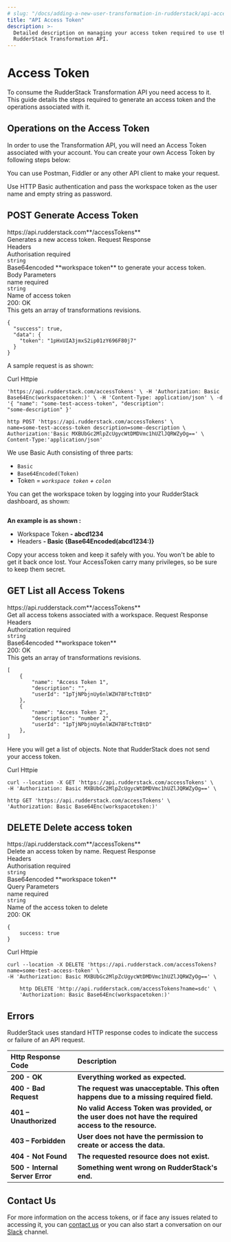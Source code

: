 ```yaml
---
# slug: "/docs/adding-a-new-user-transformation-in-rudderstack/api-access-token"
title: "API Access Token"
description: >-
  Detailed description on managing your access token required to use the
  RudderStack Transformation API.
---
```


# Access Token

To consume the RudderStack Transformation API you need access to it. This guide details the steps required to generate an access token and the operations associated with it.

## Operations on the Access Token

In order to use the Transformation API, you will need an Access Token associated with your account. You can create your own Access Token by following steps below:

<div class="successBlock">

  You can use Postman, Fiddler or any other API client to make your request.
</div>

Use HTTP Basic authentication and pass the workspace token as the user name and empty string as password.

<!--{% api-method method="post" host="https://api.rudderstack.com" path="/accessTokens" %}
{% api-method-summary %}
Generate Access Token
{% endapi-method-summary %}

{% api-method-description %}
Generates a new access token.
{% endapi-method-description %}

{% api-method-spec %}
{% api-method-request %}
{% api-method-headers %}
{% api-method-parameter name="Authorisation" type="string" required=true %}
Base64encoded **workspace token** to generate your access token**.**
{% endapi-method-parameter %}
{% endapi-method-headers %}

{% api-method-body-parameters %}
{% api-method-parameter name="name" type="string" required=true %}
Name of access token
{% endapi-method-parameter %}
{% endapi-method-body-parameters %}
{% endapi-method-request %}

{% api-method-response %}
{% api-method-response-example httpCode=200 %}
{% api-method-response-example-description %}

{% endapi-method-response-example-description %}

```
{
  "success": true,
  "data": {
    "token": "1pHxUIA3jmxS2ip01zY696F80j7"
  }
}
```

{% endapi-method-response-example %}
{% endapi-method-response %}
{% endapi-method-spec %}
{% endapi-method %} -->

<h2>
  <span class="apiCallType post">POST</span>
  <span class="apiCallTitle">Generate Access Token</span>
</h2>
<div class="hostPath">
  <span class="pathName">https://api.rudderstack.com**/accessTokens**</span>
</div>
<span class="apiSummary">Generates a new access token.</span>

<Tabs>
  <TabList>
    <Tab>Request</Tab>
    <Tab>Response</Tab>
  </TabList>
    <TabPanels>
      <TabPanel>
        <div class="parameterWrapper">
          <div class="parameterBlock">
            <span class="parameterTitle">Headers</span>
            <div class="parameterBody">
              <div class="parameterRow">
                <div class="parameterBodyLeft">
                  <span class="parameterName">Authorisation</span>
                  <span class="parameterReq req">required</span>
                </div>
                <div class="parameterBodyCenter">
                  <span class="parameterType"><code class="inline-code">string</code></span>
                </div>
                <div class="parameterBodyRight">
                  <span class="parameterDescription">
                  Base64encoded **workspace token** to generate your access token.
                  </span>
                </div>
              </div>
            </div>
          </div>
          <div class="parameterBlock">
            <span class="parameterTitle">Body Parameters</span>
            <div class="parameterBody">
              <div class="parameterRow">
                <div class="parameterBodyLeft">
                  <span class="parameterName">name</span>
                  <span class="parameterReq req">required</span>
                </div>
                <div class="parameterBodyCenter">
                  <span class="parameterType"><code class="inline-code">string</code></span>
                </div>
                <div class="parameterBodyRight">
                  <span class="parameterDescription">
                  Name of access token
                  </span>
                </div>
              </div>
            </div>
          </div>
        </div>
      </TabPanel>
      <TabPanel>
        <div class="responseWrapper">
          <div class="resStatus">
            <span class="resSuccess"></span>
            <span class="resStatusText">200: OK</span>
          </div>
          <span class="resDescription">This gets an array of transformations revisions.</span>
<span>

```
{
  "success": true,
  "data": {
    "token": "1pHxUIA3jmxS2ip01zY696F80j7"
  }
}
```
</span>
        </div>
      </TabPanel>
    </TabPanels>
</Tabs>

A sample request is as shown:


<Tabs>
  <TabList>
    <Tab>Curl</Tab>
    <Tab>Httpie</Tab>
  </TabList>
    <TabPanels>
      <TabPanel>
<span>

```text curl --location -X POST
'https://api.rudderstack.com/accessTokens' \ -H 'Authorization: Basic
Base64Enc(workspacetoken:)' \ -H 'Content-Type: application/json' \ -d
'{ "name": "some-test-access-token", "description":
"some-description" }'
```
</span>
      </TabPanel>
      <TabPanel>
<span>

```text
http POST 'https://api.rudderstack.com/accessTokens' \
name=some-test-access-token description=some-description \
Authorization:'Basic MXBUbGc2MlpZcUgycWtDMDVmc1hUZlJQRWZyOg==' \
Content-Type:'application/json' 
```
</span>
      </TabPanel>
    </TabPanels>
</Tabs>

We use Basic Auth consisting of three parts:

- `Basic`
- `Base64Encoded(Token)`
- Token = _`workspace token` + `colon`_

You can get the workspace token by logging into your RudderStack dashboard, as shown:

<!-- <img src="../../images/assets/1-copy.png" />-->

<img src="../../images/assets/1-copy.png" alt="" Workspace />

**An example is as shown :**

- Workspace Token **- abcd1234**
- Headers **- Basic {Base64Encoded\(abcd1234:\)}**

<div class="dangerBlock">

  Copy your access token and keep it safely with you. You won't be able to get
  it back once lost. Your AccessToken carry many privileges, so be sure to keep
  them secret.
</div>

<!--{% api-method method="get" host="https://api.rudderstack.com" path="/accessTokens" %}
{% api-method-summary %}
List all Access Tokens
{% endapi-method-summary %}

{% api-method-description %}
Get all access tokens associated with a workspace.
{% endapi-method-description %}

{% api-method-spec %}
{% api-method-request %}
{% api-method-headers %}
{% api-method-parameter name="" type="string" required=true %}
Base64encoded **workspace token.**
{% endapi-method-parameter %}
{% endapi-method-headers %}
{% endapi-method-request %}

{% api-method-response %}
{% api-method-response-example httpCode=200 %}
{% api-method-response-example-description %}

{% endapi-method-response-example-description %}

```
[
    {
        "name": "Access Token 1",
        "description": "",
        "userId": "1pTjNPbjnUy6nlWZH78FtcTtBtD"
    },
    {
        "name": "Access Token 2",
        "description": "number 2",
        "userId": "1pTjNPbjnUy6nlWZH78FtcTtBtD"
    },
]
```

{% endapi-method-response-example %}
{% endapi-method-response %}
{% endapi-method-spec %}
{% endapi-method %} -->

<h2>
  <span class="apiCallType get">GET</span>
  <span class="apiCallTitle">List all Access Tokens</span>
</h2>
<div class="hostPath">
  <span class="pathName">https://api.rudderstack.com**/accessTokens**</span>
</div>
<span class="apiSummary">Get all access tokens associated with a workspace.</span>

<Tabs>
  <TabList>
    <Tab>Request</Tab>
    <Tab>Response</Tab>
  </TabList>
    <TabPanels>
      <TabPanel>
        <div class="parameterWrapper">
          <div class="parameterBlock">
            <span class="parameterTitle">Headers</span>
            <div class="parameterBody">
              <div class="parameterRow">
                <div class="parameterBodyLeft">
                  <span class="parameterName">Authorization</span>
                  <span class="parameterReq req">required</span>
                </div>
                <div class="parameterBodyCenter">
                  <span class="parameterType"><code class="inline-code">string</code></span>
                </div>
                <div class="parameterBodyRight">
                  <span class="parameterDescription">
                  Base64encoded **workspace token**
                  </span>
                </div>
              </div>
            </div>
          </div>
        </div>
      </TabPanel>
      <TabPanel>
        <div class="responseWrapper">
          <div class="resStatus">
            <span class="resSuccess"></span>
            <span class="resStatusText">200: OK</span>
          </div>
          <span class="resDescription">This gets an array of transformations revisions.</span>
<span>

```
[
    {
        "name": "Access Token 1",
        "description": "",
        "userId": "1pTjNPbjnUy6nlWZH78FtcTtBtD"
    },
    {
        "name": "Access Token 2",
        "description": "number 2",
        "userId": "1pTjNPbjnUy6nlWZH78FtcTtBtD"
    },
]
```
</span>
        </div>
      </TabPanel>
    </TabPanels>
</Tabs>

<div class="infoBlock">

  Here you will get a list of objects. Note that RudderStack does not send your
  access token.
</div>

<Tabs>
  <TabList>
    <Tab>Curl</Tab>
    <Tab>Httpie</Tab>
  </TabList>
    <TabPanels>
      <TabPanel>
<span>

```text
curl --location -X GET 'https://api.rudderstack.com/accessTokens' \
-H 'Authorization: Basic MXBUbGc2MlpZcUgycWtDMDVmc1hUZlJQRWZyOg==' \
```
</span>
      </TabPanel>
      <TabPanel>
<span>

```text
http GET 'https://api.rudderstack.com/accessTokens' \
'Authorization: Basic Base64Enc(workspacetoken:)'
```
</span>
      </TabPanel>
    </TabPanels>
</Tabs>

<!--{% api-method method="delete" host="https://api.rudderstack.com" path="/accessTokens" %}
{% api-method-summary %}
Delete access token
{% endapi-method-summary %}

{% api-method-description %}
Delete an access token by name.
{% endapi-method-description %}

{% api-method-spec %}
{% api-method-request %}
{% api-method-path-parameters %}
{% api-method-parameter name="Authorization" type="string" required=true %}
Base64encoded **workspace token**.
{% endapi-method-parameter %}
{% endapi-method-path-parameters %}

{% api-method-query-parameters %}
{% api-method-parameter name="name" type="string" required=true %}
Name of the access token to delete
{% endapi-method-parameter %}
{% endapi-method-query-parameters %}
{% endapi-method-request %}

{% api-method-response %}
{% api-method-response-example httpCode=200 %}
{% api-method-response-example-description %}
All access token will be deleted with given name.
{% endapi-method-response-example-description %}

```
{
    success: true
}
```

{% endapi-method-response-example %}
{% endapi-method-response %}
{% endapi-method-spec %}
{% endapi-method %} -->


<h2>
  <span class="apiCallType delete">DELETE</span>
  <span class="apiCallTitle">Delete access token</span>
</h2>
<div class="hostPath">
  <span class="pathName">https://api.rudderstack.com**/accessTokens**</span>
</div>
<span class="apiSummary">Delete an access token by name.</span>

<Tabs>
  <TabList>
    <Tab>Request</Tab>
    <Tab>Response</Tab>
  </TabList>
    <TabPanels>
      <TabPanel>
        <div class="parameterWrapper">
          <div class="parameterBlock">
            <span class="parameterTitle">Headers</span>
            <div class="parameterBody">
              <div class="parameterRow">
                <div class="parameterBodyLeft">
                  <span class="parameterName">Authorisation</span>
                  <span class="parameterReq req">required</span>
                </div>
                <div class="parameterBodyCenter">
                  <span class="parameterType"><code class="inline-code">string</code></span>
                </div>
                <div class="parameterBodyRight">
                  <span class="parameterDescription">
                  Base64encoded **workspace token**
                  </span>
                </div>
              </div>
            </div>
          </div>
          <div class="parameterBlock">
            <span class="parameterTitle">Query Parameters</span>
            <div class="parameterBody">
              <div class="parameterRow">
                <div class="parameterBodyLeft">
                  <span class="parameterName">name</span>
                  <span class="parameterReq req">required</span>
                </div>
                <div class="parameterBodyCenter">
                  <span class="parameterType"><code class="inline-code">string</code></span>
                </div>
                <div class="parameterBodyRight">
                  <span class="parameterDescription">
                  Name of the access token to delete
                  </span>
                </div>
              </div>
            </div>
          </div>
        </div>
      </TabPanel>
      <TabPanel>
        <div class="responseWrapper">
          <div class="resStatus">
            <span class="resSuccess"></span>
            <span class="resStatusText">200: OK</span>
          </div>
<span>

```
{
    success: true
}
```
</span>
        </div>
      </TabPanel>
    </TabPanels>
</Tabs>

<div class="mb-6"></div>

<Tabs>
  <TabList>
    <Tab>Curl</Tab>
    <Tab>Httpie</Tab>
  </TabList>
    <TabPanels>
      <TabPanel>
<span>

```text
curl --location -X DELETE 'https://api.rudderstack.com/accessTokens?name=some-test-access-token' \
-H 'Authorization: Basic MXBUbGc2MlpZcUgycWtDMDVmc1hUZlJQRWZyOg==' \
```
</span>
      </TabPanel>
      <TabPanel>
<span>

```text
    http DELETE 'http://api.rudderstack.com/accessTokens?name=sdc' \
    'Authorization: Basic Base64Enc(workspacetoken:)'
```
</span>
      </TabPanel>
    </TabPanels>
</Tabs>

## Errors

RudderStack uses standard HTTP response codes to indicate the success or failure of an API request.

| **Http Response Code**          | **Description**                                                                                        |
| :------------------------------ | :----------------------------------------------------------------------------------------------------- |
| **200 - OK**                    | **Everything worked as expected.**                                                                     |
| **400 - Bad Request**           | **The request was unacceptable. This often happens due to a missing required field.**                  |
| **401 – Unauthorized**          | **No valid Access Token was provided, or the user does not have the required access to the resource.** |
| **403 – Forbidden**             | **User does not have the permission to create or access the data.**                                    |
| **404 - Not Found**             | **The requested resource does not exist.**                                                             |
| **500 - Internal Server Error** | **Something went wrong on RudderStack's end.**                                                         |

## Contact Us

For more information on the access tokens, or if face any issues related to accessing it, you can [contact us](mailto:%20docs@rudderstack.com) or you can also start a conversation on our [Slack](https://rudderstack.com/join-rudderstack-slack-community) channel.
